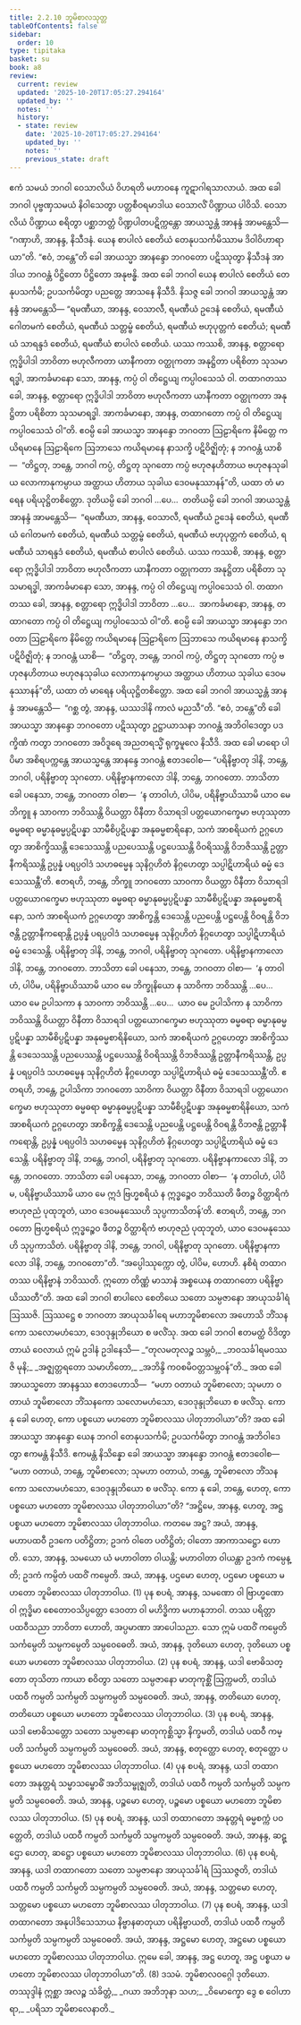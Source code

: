 ```yaml
---
title: 2.2.10 ဘူမိစာလသုတ္တ
tableOfContents: false
sidebar:
  order: 10
type: tipitaka
basket: su
book: a8
review:
  current: review
  updated: '2025-10-20T17:05:27.294164'
  updated_by: ''
  notes: ''
  history:
  - state: review
    date: '2025-10-20T17:05:27.294164'
    updated_by: ''
    notes: ''
    previous_state: draft
---
```



<DynamicBreadcrumb />


<ReviewStatus review={frontmatter.review} showDetails={true} />

<HypothesisAnnotation frontmatter={frontmatter} />

<Division number="70" book="a8" e="ch" v="17" p="128">

<Paragraph number="688" book="a8">
ဧကံ သမယံ ဘဂဝါ ဝေသာလိယံ ဝိဟရတိ မဟာဝနေ ကူဋာဂါရသာလာယံ. အထ ခေါ ဘဂဝါ ပုဗ္ဗဏှသမယံ နိဝါသေတွာ ပတ္တစီဝရမာဒါယ ဝေသာလိံ ပိဏ္ဍာယ ပါဝိသိ. ဝေသာလိယံ ပိဏ္ဍာယ စရိတွာ ပစ္ဆာဘတ္တံ ပိဏ္ဍပါတပဋိက္ကန္တော အာယသ္မန္တံ အာနန္ဒံ အာမန္တေသိ—  “ဂဏှာဟိ, အာနန္ဒ, နိသီဒနံ. ယေန စာပါလံ စေတိယံ တေနုပသင်္ကမိဿာမ ဒိဝါဝိဟာရာယာ”တိ. “ဧဝံ, ဘန္တေ”တိ ခေါ အာယသ္မာ အာနန္ဒော ဘဂဝတော ပဋိဿုတွာ နိသီဒနံ အာဒါယ ဘဂဝန္တံ ပိဋ္ဌိတော ပိဋ္ဌိတော အနုဗန္ဓိ.
</Paragraph>

<Paragraph number="689" book="a8">
အထ ခေါ ဘဂဝါ ယေန စာပါလံ စေတိယံ တေနုပသင်္ကမိ; ဥပသင်္ကမိတွာ ပညတ္တေ အာသနေ နိသီဒိ. နိသဇ္ဇ ခေါ ဘဂဝါ အာယသ္မန္တံ အာနန္ဒံ အာမန္တေသိ—
</Paragraph>

<Paragraph number="690" book="a8">
“ရမဏီယာ, အာနန္ဒ, ဝေသာလီ, ရမဏီယံ ဥဒေနံ စေတိယံ, ရမဏီယံ ဂေါတမကံ စေတိယံ, ရမဏီယံ သတ္တမ္ဗံ စေတိယံ, ရမဏီယံ ဗဟုပုတ္တကံ စေတိယံ; ရမဏီယံ သာရန္ဒဒံ စေတိယံ, ရမဏီယံ စာပါလံ စေတိယံ. ယဿ ကဿစိ, အာနန္ဒ, စတ္တာရော ဣဒ္ဓိပါဒါ ဘာဝိတာ ဗဟုလီကတာ ယာနီကတာ ဝတ္ထုကတာ အနုဋ္ဌိတာ ပရိစိတာ သုသမာရဒ္ဓါ, အာကင်္ခမာနော သော, အာနန္ဒ, ကပ္ပံ ဝါ တိဋ္ဌေယျ ကပ္ပါဝသေသံ ဝါ. တထာဂတဿ ခေါ, အာနန္ဒ, စတ္တာရော ဣဒ္ဓိပါဒါ ဘာဝိတာ ဗဟုလီကတာ ယာနီကတာ ဝတ္ထုကတာ အနုဋ္ဌိတာ ပရိစိတာ သုသမာရဒ္ဓါ. အာကင်္ခမာနော, အာနန္ဒ, တထာဂတော ကပ္ပံ ဝါ တိဋ္ဌေယျ ကပ္ပါဝသေသံ ဝါ”တိ. ဧဝမ္ပိ ခေါ အာယသ္မာ အာနန္ဒော ဘဂဝတာ ဩဠာရိကေ နိမိတ္တေ ကယိရမာနေ ဩဠာရိကေ ဩဘာသေ ကယိရမာနေ နာသက္ခိ ပဋိဝိဇ္ဈိတုံ; န ဘဂဝန္တံ ယာစိ—  “တိဋ္ဌတု, ဘန္တေ, ဘဂဝါ ကပ္ပံ, တိဋ္ဌတု သုဂတော ကပ္ပံ ဗဟုဇနဟိတာယ ဗဟုဇနသုခါယ လောကာနုကမ္ပာယ အတ္ထာယ ဟိတာယ သုခါယ ဒေဝမနုဿာနန်”တိ, ယထာ တံ မာရေန ပရိယုဋ္ဌိတစိတ္တော.
</Paragraph>

<Paragraph number="691" book="a8">
ဒုတိယမ္ပိ ခေါ ဘဂဝါ …ပေ…  တတိယမ္ပိ ခေါ ဘဂဝါ အာယသ္မန္တံ အာနန္ဒံ အာမန္တေသိ—  “ရမဏီယာ, အာနန္ဒ, ဝေသာလီ, ရမဏီယံ ဥဒေနံ စေတိယံ, ရမဏီယံ ဂေါတမကံ စေတိယံ, ရမဏီယံ သတ္တမ္ဗံ စေတိယံ, ရမဏီယံ ဗဟုပုတ္တကံ စေတိယံ, ရမဏီယံ သာရန္ဒဒံ စေတိယံ, ရမဏီယံ စာပါလံ စေတိယံ. ယဿ ကဿစိ, အာနန္ဒ, စတ္တာရော ဣဒ္ဓိပါဒါ ဘာဝိတာ ဗဟုလီကတာ ယာနီကတာ ဝတ္ထုကတာ အနုဋ္ဌိတာ ပရိစိတာ သုသမာရဒ္ဓါ, အာကင်္ခမာနော သော, အာနန္ဒ, ကပ္ပံ ဝါ တိဋ္ဌေယျ ကပ္ပါဝသေသံ ဝါ. တထာဂတဿ ခေါ, အာနန္ဒ, စတ္တာရော ဣဒ္ဓိပါဒါ ဘာဝိတာ …ပေ…  အာကင်္ခမာနော, အာနန္ဒ, တထာဂတော ကပ္ပံ ဝါ တိဋ္ဌေယျ ကပ္ပါဝသေသံ ဝါ”တိ. ဧဝမ္ပိ ခေါ အာယသ္မာ အာနန္ဒော ဘဂဝတာ ဩဠာရိကေ နိမိတ္တေ ကယိရမာနေ ဩဠာရိကေ ဩဘာသေ ကယိရမာနေ နာသက္ခိ ပဋိဝိဇ္ဈိတုံ; န ဘဂဝန္တံ ယာစိ—  “တိဋ္ဌတု, ဘန္တေ, ဘဂဝါ ကပ္ပံ, တိဋ္ဌတု သုဂတော ကပ္ပံ ဗဟုဇနဟိတာယ ဗဟုဇနသုခါယ လောကာနုကမ္ပာယ အတ္ထာယ ဟိတာယ သုခါယ ဒေဝမနုဿာနန်”တိ, ယထာ တံ မာရေန ပရိယုဋ္ဌိတစိတ္တော.
</Paragraph>

<Paragraph number="692" book="a8">
အထ ခေါ ဘဂဝါ အာယသ္မန္တံ အာနန္ဒံ အာမန္တေသိ—  “ဂစ္ဆ တွံ, အာနန္ဒ, ယဿဒါနိ ကာလံ မညသီ”တိ. “ဧဝံ, ဘန္တေ”တိ ခေါ အာယသ္မာ အာနန္ဒော ဘဂဝတော ပဋိဿုတွာ ဥဋ္ဌာယာသနာ ဘဂဝန္တံ အဘိဝါဒေတွာ ပဒက္ခိဏံ ကတွာ ဘဂဝတော အဝိဒူရေ အညတရသ္မိံ ရုက္ခမူလေ နိသီဒိ. အထ ခေါ မာရော ပါပိမာ အစိရပက္ကန္တေ အာယသ္မန္တေ အာနန္ဒေ ဘဂဝန္တံ ဧတဒဝေါစ—
</Paragraph>

<Paragraph number="693" book="a8">
“ပရိနိဗ္ဗာတု ဒါနိ, ဘန္တေ, ဘဂဝါ, ပရိနိဗ္ဗာတု သုဂတော. ပရိနိဗ္ဗာနကာလော ဒါနိ, ဘန္တေ, ဘဂဝတော. ဘာသိတာ ခေါ ပနေသာ, ဘန္တေ, ဘဂဝတာ ဝါစာ—  ‘န တာဝါဟံ, ပါပိမ, ပရိနိဗ္ဗာယိဿာမိ ယာဝ မေ ဘိက္ခူ န သာဝကာ ဘဝိဿန္တိ ဝိယတ္တာ ဝိနီတာ ဝိသာရဒါ ပတ္တယောဂက္ခေမာ ဗဟုဿုတာ ဓမ္မဓရာ ဓမ္မာနုဓမ္မပ္ပဋိပန္နာ သာမီစိပ္ပဋိပန္နာ အနုဓမ္မစာရိနော, သကံ အာစရိယကံ ဥဂ္ဂဟေတွာ အာစိက္ခိဿန္တိ ဒေသေဿန္တိ ပညပေဿန္တိ ပဋ္ဌပေဿန္တိ ဝိဝရိဿန္တိ ဝိဘဇိဿန္တိ ဥတ္တာနီကရိဿန္တိ ဥပ္ပန္နံ ပရပ္ပဝါဒံ သဟဓမ္မေန သုနိဂ္ဂဟိတံ နိဂ္ဂဟေတွာ သပ္ပါဋိဟာရိယံ ဓမ္မံ ဒေသေဿန္တီ’တိ. ဧတရဟိ, ဘန္တေ, ဘိက္ခူ ဘဂဝတော သာဝကာ ဝိယတ္တာ ဝိနီတာ ဝိသာရဒါ ပတ္တယောဂက္ခေမာ ဗဟုဿုတာ ဓမ္မဓရာ ဓမ္မာနုဓမ္မပ္ပဋိပန္နာ သာမီစိပ္ပဋိပန္နာ အနုဓမ္မစာရိနော, သကံ အာစရိယကံ ဥဂ္ဂဟေတွာ အာစိက္ခန္တိ ဒေသေန္တိ ပညပေန္တိ ပဋ္ဌပေန္တိ ဝိဝရန္တိ ဝိဘဇန္တိ ဥတ္တာနီကရောန္တိ ဥပ္ပန္နံ ပရပ္ပဝါဒံ သဟဓမ္မေန သုနိဂ္ဂဟိတံ နိဂ္ဂဟေတွာ သပ္ပါဋိဟာရိယံ ဓမ္မံ ဒေသေန္တိ.
</Paragraph>

<Paragraph number="694" book="a8">
ပရိနိဗ္ဗာတု ဒါနိ, ဘန္တေ, ဘဂဝါ, ပရိနိဗ္ဗာတု သုဂတော. ပရိနိဗ္ဗာနကာလော ဒါနိ, ဘန္တေ, ဘဂဝတော. ဘာသိတာ ခေါ ပနေသာ, ဘန္တေ, ဘဂဝတာ ဝါစာ—  ‘န တာဝါဟံ, ပါပိမ, ပရိနိဗ္ဗာယိဿာမိ ယာဝ မေ ဘိက္ခုနိယော န သာဝိကာ ဘဝိဿန္တိ …ပေ…  ယာဝ မေ ဥပါသကာ န သာဝကာ ဘဝိဿန္တိ …ပေ…  ယာဝ မေ ဥပါသိကာ န သာဝိကာ ဘဝိဿန္တိ ဝိယတ္တာ ဝိနီတာ ဝိသာရဒါ ပတ္တယောဂက္ခေမာ ဗဟုဿုတာ ဓမ္မဓရာ ဓမ္မာနုဓမ္မပ္ပဋိပန္နာ သာမီစိပ္ပဋိပန္နာ အနုဓမ္မစာရိနိယော, သကံ အာစရိယကံ ဥဂ္ဂဟေတွာ အာစိက္ခိဿန္တိ ဒေသေဿန္တိ ပညပေဿန္တိ ပဋ္ဌပေဿန္တိ ဝိဝရိဿန္တိ ဝိဘဇိဿန္တိ ဥတ္တာနီကရိဿန္တိ, ဥပ္ပန္နံ ပရပ္ပဝါဒံ သဟဓမ္မေန သုနိဂ္ဂဟိတံ နိဂ္ဂဟေတွာ သပ္ပါဋိဟာရိယံ ဓမ္မံ ဒေသေဿန္တီ’တိ. ဧတရဟိ, ဘန္တေ, ဥပါသိကာ ဘဂဝတော သာဝိကာ ဝိယတ္တာ ဝိနီတာ ဝိသာရဒါ ပတ္တယောဂက္ခေမာ ဗဟုဿုတာ ဓမ္မဓရာ ဓမ္မာနုဓမ္မပ္ပဋိပန္နာ သာမီစိပ္ပဋိပန္နာ အနုဓမ္မစာရိနိယော, သကံ အာစရိယကံ ဥဂ္ဂဟေတွာ အာစိက္ခန္တိ ဒေသေန္တိ ပညပေန္တိ ပဋ္ဌပေန္တိ ဝိဝရန္တိ ဝိဘဇန္တိ ဥတ္တာနီကရောန္တိ, ဥပ္ပန္နံ ပရပ္ပဝါဒံ သဟဓမ္မေန သုနိဂ္ဂဟိတံ နိဂ္ဂဟေတွာ သပ္ပါဋိဟာရိယံ ဓမ္မံ ဒေသေန္တိ.
</Paragraph>

<Paragraph number="695" book="a8">
ပရိနိဗ္ဗာတု ဒါနိ, ဘန္တေ, ဘဂဝါ, ပရိနိဗ္ဗာတု သုဂတော. ပရိနိဗ္ဗာနကာလော ဒါနိ, ဘန္တေ, ဘဂဝတော. ဘာသိတာ ခေါ ပနေသာ, ဘန္တေ, ဘဂဝတာ ဝါစာ—  ‘န တာဝါဟံ, ပါပိမ, ပရိနိဗ္ဗာယိဿာမိ ယာဝ မေ ဣဒံ ဗြဟ္မစရိယံ န ဣဒ္ဓဉ္စေဝ ဘဝိဿတိ ဖီတဉ္စ ဝိတ္ထာရိကံ ဗာဟုဇညံ ပုထုဘူတံ, ယာဝ ဒေဝမနုဿေဟိ သုပ္ပကာသိတန်’တိ. ဧတရဟိ, ဘန္တေ, ဘဂဝတော ဗြဟ္မစရိယံ ဣဒ္ဓဉ္စေဝ ဖီတဉ္စ ဝိတ္ထာရိကံ ဗာဟုဇညံ ပုထုဘူတံ, ယာဝ ဒေဝမနုဿေဟိ သုပ္ပကာသိတံ.
</Paragraph>

<Paragraph number="696" book="a8">
ပရိနိဗ္ဗာတု ဒါနိ, ဘန္တေ, ဘဂဝါ, ပရိနိဗ္ဗာတု သုဂတော. ပရိနိဗ္ဗာနကာလော ဒါနိ, ဘန္တေ, ဘဂဝတော”တိ. “အပ္ပေါဿုက္ကော တွံ, ပါပိမ, ဟောဟိ. နစိရံ တထာဂတဿ ပရိနိဗ္ဗာနံ ဘဝိဿတိ. ဣတော တိဏ္ဏံ မာသာနံ အစ္စယေန တထာဂတော ပရိနိဗ္ဗာယိဿတီ”တိ.
</Paragraph>

<Paragraph number="697" book="a8">
အထ ခေါ ဘဂဝါ စာပါလေ စေတိယေ သတော သမ္ပဇာနော အာယုသင်္ခါရံ ဩဿဇိ. ဩဿဋ္ဌေ စ ဘဂဝတာ အာယုသင်္ခါရေ မဟာဘူမိစာလော အဟောသိ ဘိံသနကော သလောမဟံသော, ဒေဝဒုန္ဒုဘိယော စ ဖလိံသု. အထ ခေါ ဘဂဝါ ဧတမတ္ထံ ဝိဒိတွာ တာယံ ဝေလာယံ ဣမံ ဥဒါနံ ဥဒါနေသိ—
</Paragraph>

<Paragraph number="698" type="verses" book="a8">
_“တုလမတုလဉ္စ သမ္ဘဝံ,_  
_ဘဝသင်္ခါရမဝဿဇိ မုနိ;_  
_အဇ္ဈတ္တရတော သမာဟိတော,_  
_အဘိန္ဒိ ကဝစမိဝတ္တသမ္ဘဝန်”တိ._  

</Paragraph>

<Paragraph number="699" book="a8">
အထ ခေါ အာယသ္မတော အာနန္ဒဿ ဧတဒဟောသိ—  “မဟာ ဝတာယံ ဘူမိစာလော; သုမဟာ ဝတာယံ ဘူမိစာလော ဘိံသနကော သလောမဟံသော, ဒေဝဒုန္ဒုဘိယော စ ဖလိံသု. ကော နု ခေါ ဟေတု, ကော ပစ္စယော မဟတော ဘူမိစာလဿ ပါတုဘာဝါယာ”တိ?
</Paragraph>

<Paragraph number="700" book="a8">
အထ ခေါ အာယသ္မာ အာနန္ဒော ယေန ဘဂဝါ တေနုပသင်္ကမိ; ဥပသင်္ကမိတွာ ဘဂဝန္တံ အဘိဝါဒေတွာ ဧကမန္တံ နိသီဒိ. ဧကမန္တံ နိသိန္နော ခေါ အာယသ္မာ အာနန္ဒော ဘဂဝန္တံ ဧတဒဝေါစ—  “မဟာ ဝတာယံ, ဘန္တေ, ဘူမိစာလော; သုမဟာ ဝတာယံ, ဘန္တေ, ဘူမိစာလော ဘိံသနကော သလောမဟံသော, ဒေဝဒုန္ဒုဘိယော စ ဖလိံသု. ကော နု ခေါ, ဘန္တေ, ဟေတု, ကော ပစ္စယော မဟတော ဘူမိစာလဿ ပါတုဘာဝါယာ”တိ?
</Paragraph>

<Paragraph number="701" book="a8">
“အဋ္ဌိမေ, အာနန္ဒ, ဟေတူ, အဋ္ဌ ပစ္စယာ မဟတော ဘူမိစာလဿ ပါတုဘာဝါယ. ကတမေ အဋ္ဌ? အယံ, အာနန္ဒ, မဟာပထဝီ ဥဒကေ ပတိဋ္ဌိတာ; ဥဒကံ ဝါတေ ပတိဋ္ဌိတံ; ဝါတော အာကာသဋ္ဌော ဟောတိ. သော, အာနန္ဒ, သမယော ယံ မဟာဝါတာ ဝါယန္တိ; မဟာဝါတာ ဝါယန္တာ ဥဒကံ ကမ္ပေန္တိ; ဥဒကံ ကမ္ပိတံ ပထဝိံ ကမ္ပေတိ. အယံ, အာနန္ဒ, ပဌမော ဟေတု, ပဌမော ပစ္စယော မဟတော ဘူမိစာလဿ ပါတုဘာဝါယ. (1)
</Paragraph>

<Paragraph number="702" book="a8">
ပုန စပရံ, အာနန္ဒ, သမဏော ဝါ ဗြာဟ္မဏော ဝါ ဣဒ္ဓိမာ စေတောဝသိပ္ပတ္တော ဒေဝတာ ဝါ မဟိဒ္ဓိကာ မဟာနုဘာဝါ. တဿ ပရိတ္တာ ပထဝီသညာ ဘာဝိတာ ဟောတိ, အပ္ပမာဏာ အာပေါသညာ. သော ဣမံ ပထဝိံ ကမ္ပေတိ သင်္ကမ္ပေတိ သမ္ပကမ္ပေတိ သမ္ပဝေဓေတိ. အယံ, အာနန္ဒ, ဒုတိယော ဟေတု, ဒုတိယော ပစ္စယော မဟတော ဘူမိစာလဿ ပါတုဘာဝါယ. (2)
</Paragraph>

<Paragraph number="703" book="a8">
ပုန စပရံ, အာနန္ဒ, ယဒါ ဗောဓိသတ္တော တုသိတာ ကာယာ စဝိတွာ သတော သမ္ပဇာနော မာတုကုစ္ဆိံ ဩက္ကမတိ, တဒါယံ ပထဝီ ကမ္ပတိ သင်္ကမ္ပတိ သမ္ပကမ္ပတိ သမ္ပဝေဓတိ. အယံ, အာနန္ဒ, တတိယော ဟေတု, တတိယော ပစ္စယော မဟတော ဘူမိစာလဿ ပါတုဘာဝါယ. (3)
</Paragraph>

<Paragraph number="704" book="a8">
ပုန စပရံ, အာနန္ဒ, ယဒါ ဗောဓိသတ္တော သတော သမ္ပဇာနော မာတုကုစ္ဆိသ္မာ နိက္ခမတိ, တဒါယံ ပထဝီ ကမ္ပတိ သင်္ကမ္ပတိ သမ္ပကမ္ပတိ သမ္ပဝေဓတိ. အယံ, အာနန္ဒ, စတုတ္ထော ဟေတု, စတုတ္ထော ပစ္စယော မဟတော ဘူမိစာလဿ ပါတုဘာဝါယ. (4)
</Paragraph>

<Paragraph number="705" book="a8">
ပုန စပရံ, အာနန္ဒ, ယဒါ တထာဂတော အနုတ္တရံ သမ္မာသမ္ဗောဓိံ အဘိသမ္ဗုဇ္ဈတိ, တဒါယံ ပထဝီ ကမ္ပတိ သင်္ကမ္ပတိ သမ္ပကမ္ပတိ သမ္ပဝေဓတိ. အယံ, အာနန္ဒ, ပဉ္စမော ဟေတု, ပဉ္စမော ပစ္စယော မဟတော ဘူမိစာလဿ ပါတုဘာဝါယ. (5)
</Paragraph>

<Paragraph number="706" book="a8">
ပုန စပရံ, အာနန္ဒ, ယဒါ တထာဂတော အနုတ္တရံ ဓမ္မစက္ကံ ပဝတ္တေတိ, တဒါယံ ပထဝီ ကမ္ပတိ သင်္ကမ္ပတိ သမ္ပကမ္ပတိ သမ္ပဝေဓတိ. အယံ, အာနန္ဒ, ဆဋ္ဌော ဟေတု, ဆဋ္ဌော ပစ္စယော မဟတော ဘူမိစာလဿ ပါတုဘာဝါယ. (6)
</Paragraph>

<Paragraph number="707" book="a8">
ပုန စပရံ, အာနန္ဒ, ယဒါ တထာဂတော သတော သမ္ပဇာနော အာယုသင်္ခါရံ ဩဿဇ္ဇတိ, တဒါယံ ပထဝီ ကမ္ပတိ သင်္ကမ္ပတိ သမ္ပကမ္ပတိ သမ္ပဝေဓတိ. အယံ, အာနန္ဒ, သတ္တမော ဟေတု, သတ္တမော ပစ္စယော မဟတော ဘူမိစာလဿ ပါတုဘာဝါယ. (7)
</Paragraph>

<Paragraph number="708" book="a8">
ပုန စပရံ, အာနန္ဒ, ယဒါ တထာဂတော အနုပါဒိသေသာယ နိဗ္ဗာနဓာတုယာ ပရိနိဗ္ဗာယတိ, တဒါယံ ပထဝီ ကမ္ပတိ သင်္ကမ္ပတိ သမ္ပကမ္ပတိ သမ္ပဝေဓတိ. အယံ, အာနန္ဒ, အဋ္ဌမော ဟေတု, အဋ္ဌမော ပစ္စယော မဟတော ဘူမိစာလဿ ပါတုဘာဝါယ. ဣမေ ခေါ, အာနန္ဒ, အဋ္ဌ ဟေတူ, အဋ္ဌ ပစ္စယာ မဟတော ဘူမိစာလဿ ပါတုဘာဝါယာ”တိ. (8)

</Paragraph>
</Division>

<Paragraph number="709" type="center" book="a8">
ဒသမံ.



</Paragraph>

<Paragraph number="710" type="center" book="a8">
ဘူမိစာလဝဂ္ဂေါ ဒုတိယော.



</Paragraph>

<Paragraph number="711" type="center" book="a8">
တဿုဒ္ဒါနံ


</Paragraph>

<Paragraph number="712" type="verses" book="a8">
ဣစ္ဆာ အလဉ္စ သံခိတ္တံ,_  
_ဂယာ အဘိဘုနာ သဟ;_  
_ဝိမောက္ခော ဒွေ စ ဝေါဟာရာ,_  
_ပရိသာ ဘူမိစာလေနာတိ._
</Paragraph>